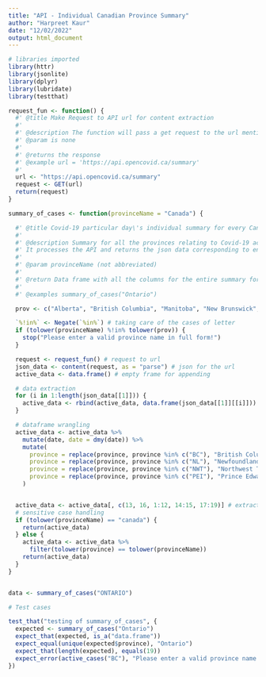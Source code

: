 ```yaml
---
title: "API - Individual Canadian Province Summary"
author: "Harpreet Kaur"
date: "12/02/2022"
output: html_document
---
```


```r
# libraries imported
library(httr)
library(jsonlite)
library(dplyr)
library(lubridate)
library(testthat)
```


```r

request_fun <- function() {
  #' @title Make Request to API url for content extraction
  #'
  #' @description The function will pass a get request to the url mentioned in the function and help in accessing the json/xml/html content of the web page. If the returned response code is 200 that means everything is good.
  #' @param is none
  #'
  #' @returns the response
  #' @example url = 'https://api.opencovid.ca/summary'
  #'
  url <- "https://api.opencovid.ca/summary"
  request <- GET(url)
  return(request)
}
```

```r
summary_of_cases <- function(provinceName = "Canada") {

  #' @title Covid-19 particular day\'s individual summary for every Canadian province
  #'
  #' @description Summary for all the provinces relating to Covid-19 active cases, avaccine, cvaccine and dvaccine. Moreover, is discloses the count of people who have recovered and who were tested.
  #' It processes the API and returns the json data corresponding to entered province. exceptional user input have been handled. If 'Canada' is passed as an argument the output displays the data for all the Canadian provinces.The returned data is a data frame and,
  #'
  #' @param provinceName (not abbreviated)
  #'
  #' @return Data frame with all the columns for the entire summary for all the provinces individually would be returned. The columns includes the date, province name, active_cases, active_cases_change, avaccine, cases,cumulative_avaccine, cumulative_cases,cumulative_cvaccine, cumulative_deaths,   cumulative_dvaccine, cumulative_recovered, cumulative_testing, cvaccine, deaths, dvaccine, recovered, testing and testing_info.
  #'
  #' @examples summary_of_cases("Ontario")

  prov <- c("Alberta", "British Columbia", "Manitoba", "New Brunswick", "Newfoundland and Labrador", "Nova Scotia", "Nunavut", "Northwest Territories", "Ontario", "Prince Edward Island", "Quebec", "Saskatchewan", "Yukon", "Canada")

  `%!in%` <- Negate(`%in%`) # taking care of the cases of letter
  if (tolower(provinceName) %!in% tolower(prov)) {
    stop("Please enter a valid province name in full form!")
  }

  request <- request_fun() # request to url
  json_data <- content(request, as = "parse") # json for the url
  active_data <- data.frame() # empty frame for appending

  # data extraction
  for (i in 1:length(json_data[[1]])) {
    active_data <- rbind(active_data, data.frame(json_data[[1]][[i]]))
  }

  # dataframe wrangling
  active_data <- active_data %>%
    mutate(date, date = dmy(date)) %>%
    mutate(
      province = replace(province, province %in% c("BC"), "British Columbia"),
      province = replace(province, province %in% c("NL"), "Newfoundland and Labrador"),
      province = replace(province, province %in% c("NWT"), "Northwest Territories"),
      province = replace(province, province %in% c("PEI"), "Prince Edward Island")
    )


  active_data <- active_data[, c(13, 16, 1:12, 14:15, 17:19)] # extracted keys
  # sensitive case handling
  if (tolower(provinceName) == "canada") {
    return(active_data)
  } else {
    active_data <- active_data %>%
      filter(tolower(province) == tolower(provinceName))
    return(active_data)
  }
}


data <- summary_of_cases("ONTARIO")
```


```r
# Test cases

test_that("testing of summary_of_cases", {
  expected <- summary_of_cases("Ontario")
  expect_that(expected, is_a("data.frame"))
  expect_equal(unique(expected$province), "Ontario")
  expect_that(length(expected), equals(19))
  expect_error(active_cases("BC"), "Please enter a valid province name in full form!")
})
```
